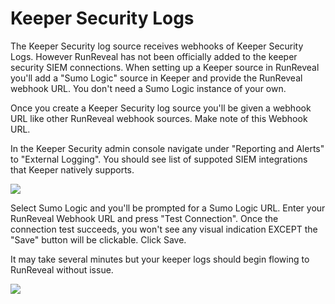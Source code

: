 # Keeper Security Logs

The Keeper Security log source receives webhooks of Keeper Security Logs. However RunReveal has not been officially added to
the keeper security SIEM connections. When setting up a Keeper source in RunReveal you'll add a "Sumo Logic" source in Keeper
and provide the RunReveal webhook URL. You don't need a Sumo Logic instance of your own.

Once you create a Keeper Security log source you'll be given a webhook URL like other RunReveal webhook sources. Make note
of this Webhook URL.

In the Keeper Security admin console navigate under "Reporting and Alerts" to "External Logging". You should see list of
suppoted SIEM integrations that Keeper natively supports.

<img src="/keeper-1.png" />

Select Sumo Logic and you'll be prompted for a Sumo Logic URL. Enter your RunReveal Webhook URL and press "Test Connection". Once
the connection test succeeds, you won't see any visual indication EXCEPT the "Save" button will be clickable. Click Save.

It may take several minutes but your keeper logs should begin flowing to RunReveal without issue.

<img src="/keeper-2.png"/>